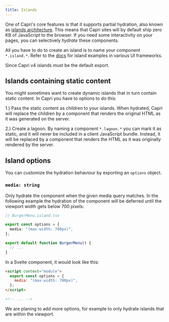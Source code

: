 ```yaml
---
title: Islands
---
```


One of Capri's core features is that it supports partial hydration, also known
as [islands architecture](https://jasonformat.com/islands-architecture/). This
means that Capri sites will by default ship zero KB of JavaScript to the
browser. If you need some interactivity on your pages, you can selectively
_hydrate_ these components.

All you have to do to create an island is to name your component `*.island.*`.
Refer to the [docs](/docs/frameworks) for island examples in various UI frameworks.

<Note title="Breaking Change">
  Since Capri v4 islands must be the default export.
</Note>

## Islands containing static content

You might sometimes want to create dynamic islands that in turn contain static content.
In Capri you have to options to do this:

1.) Pass the static content as children to your islands. When hydrated, Capri will replace
the children by a component that renders the original HTML as it was generated on the server.

2.) Create a lagoon. By naming a component `*.lagoon.*` you can mark it as static, and it will
never be included in a client JavaScript bundle. Instead, it will be replaced by a component
that renders the HTML as it was originally rendered by the server.

## Island options

You can customize the hydration behaviour by exporting an `options` object.

### `media: string`

Only hydrate the component when the given media query matches. In the following example
the hydration of the component will be deferred until the viewport width gets below 700 pixels:

```ts
// BurgerMenu.island.tsx

export const options = {
  media: "(max-width: 700px)",
};

export default function BurgerMenu() {
  // ...
}
```

In a Svelte component, it would look like this:

```html
<script context="module">
  export const options = {
    media: "(max-width: 700px)",
  };
</script>

<!-- ... -->
```

<Note title="Stay tuned">
  We are planing to add more options, for example to only hydrate islands that
  are within the viewport.
</Note>
